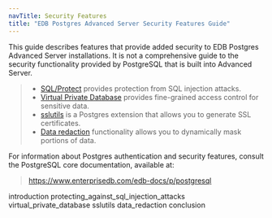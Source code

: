 ```yaml
---
navTitle: Security Features
title: "EDB Postgres Advanced Server Security Features Guide"
---
```


This guide describes features that provide added security to EDB Postgres Advanced Server installations. It is not a comprehensive guide to the security functionality provided by PostgreSQL that is built into Advanced Server.

> -   [SQL/Protect](02_protecting_against_sql_injection_attacks/#protecting_against_sql_injection_attacks) provides protection from SQL injection attacks.
> -   [Virtual Private Database](03_virtual_private_database/#virtual_private_database) provides fine-grained access control for sensitive data.
> -   [sslutils](04_sslutils/#sslutils) is a Postgres extension that allows you to generate SSL certificates.
> -   [Data redaction](05_data_redaction/#data_redaction) functionality allows you to dynamically mask portions of data.

For information about Postgres authentication and security features, consult the PostgreSQL core documentation, available at:

> <https://www.enterprisedb.com/edb-docs/p/postgresql>

<div class="toctree" maxdepth="4">

introduction protecting_against_sql_injection_attacks virtual_private_database sslutils data_redaction conclusion

</div>
